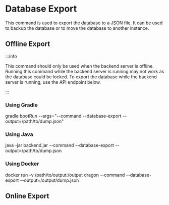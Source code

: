 
# Database Export
This command is used to export the database to a JSON file. It can be used to backup the database or to move the database to another instance.

## Offline Export
:::info

This command should only be used when the backend server is offline. Running this command while the backend server is running may not work as the database could be locked. To export the database while the backend server is running, use the API endpoint below.

:::

### Using Gradle
gradle bootRun --args="--command --database-export --output=/path/to/dump.json"

### Using Java
java -jar backend.jar --command --database-export --output=/path/to/dump.json

### Using Docker
docker run -v /path/to/output:/output dragon --command --database-export --output=/output/dump.json

## Online Export
<WIPS />